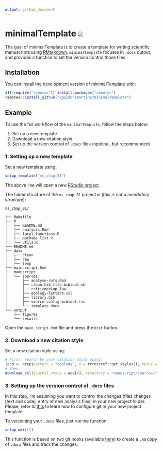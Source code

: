 ```yaml
---
output: github_document
---
```


# minimalTemplate ![](http://www.textfiles.com/underconstruction/HeHeartlandPark2601underconstructionbar9.gif)

The goal of minimalTemplate is to create a template for writing scientific manuscripts using [RMarkdown](https://rmarkdown.rstudio.com/). `minimalTemplate` focuses in `.docx` output, and provides a function to set the version control those files.

## Installation

You can install the development version of minimalTemplate with:

``` r
if(!require("remotes")) install.packages("remotes")
remotes::install_github("kguidonimartins/minimalTemplate")
```

## Example

To use the full workflow of the `minimalTemplate`, follow the steps below:

1. Set up a new template
2. Download a new citation style
3. Set up the version control of `.docx` files (optional, but recommended)

### 1. Setting up a new template

Set a new template using:

``` r
setup_template("ms_chap_01")
```

The above line will open a new [RStudio project](https://support.rstudio.com/hc/en-us/articles/200526207-Using-Projects).

The folder structure of the `ms_chap_01` project is (*this is not a mandatory structure*):

```
ms_chap_01/

├── Makefile
├── R
│   ├── README.md
│   ├── analysis.Rmd
│   ├── local_functions.R
│   ├── package_list.R
│   └── utils.R
├── README.md
├── data
│   ├── clean
│   ├── raw
│   └── temp
├── main-script.Rmd
├── manuscript
│   └── sources
│       ├── analyse-refs.Rmd
│       ├── clean-bib-file-bibtool.sh
│       ├── criticmarkup.lua
│       ├── ecology-letters.csl
│       ├── library.bib
│       ├── source-config-bibtool.rsc
│       └── template.docx
└── output
    ├── figures
    └── results
```

Open the `main_script.Rmd` file and press the `Knit` button.


### 2. Download a new citation style

Set a new citation style using:

```r
# First, search by your citation style using:
(eco <- grep(pattern = "ecology", x = rcrossref::get_styles(), value = TRUE))
# then:
download_csl(journal_style = eco[4], directory = "manuscript/sources/")
```

### 3. Setting up the version control of `.docx` files

In this step, I'm assuming you want to control the changes (files changes [text and code], entry of new analysis files) in your new project folder. Please, refer to [this](https://kbroman.org/github_tutorial/) to learn how to configure git in your new project template.

To versioning your `.docx` files, just run the function:

```r
setup_wdiff()
```

This function is based on two git hooks (available [here](https://github.com/vigente/gerardus/tree/master/shell-script)) to create a `.md` copy of `.docx` files and track the changes.
